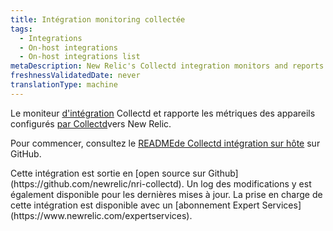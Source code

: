 ```yaml
---
title: Intégration monitoring collectée
tags:
  - Integrations
  - On-host integrations
  - On-host integrations list
metaDescription: New Relic's Collectd integration monitors and reports metrics from Collectd-configured devices to New Relic.
freshnessValidatedDate: never
translationType: machine
---
```


Le moniteur [d&apos;intégration](/docs/integrations/new-relic-integrations/getting-started/introduction-infrastructure-integrations) Collectd et rapporte les métriques des appareils configurés [par Collectd](https://collectd.org/wiki/index.php/Main_Page)vers New Relic.

Pour commencer, consultez le [READMEde Collectd intégration sur hôte](https://github.com/newrelic/nri-collectd) sur GitHub.

<Callout variant="tip">
  Cette intégration est sortie en [open source sur Github](https://github.com/newrelic/nri-collectd). Un log des modifications y est également disponible pour les dernières mises à jour. La prise en charge de cette intégration est disponible avec un [abonnement Expert Services](https://www.newrelic.com/expertservices).
</Callout>